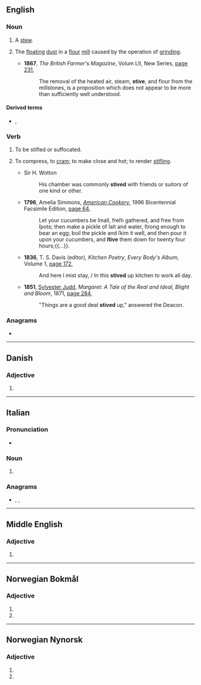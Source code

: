 ==English==

===Noun===
{{en-noun|?}}

# {{lb|en|obsolete}} A [[stew]].
# The [[float]]ing [[dust]] in a [[flour]] [[mill]] caused by the operation of [[grind]]ing.
#: {{rfquotek|De Colange}}
#* '''1867''', ''The British Farmer's Magazine'', Volum LII, New Series, [http://books.google.com.au/books?id=IeAEAAAAQAAJ&pg=PA231&dq=%22stive%22%7C%22stives%22&hl=en&sa=X&ei=A6FzUaSKGY-ViQeMm4CwDg&redir_esc=y#v=onepage&q=%22stive%22%7C%22stives%22&f=false page 231],
#*: The removal of the heated air, steam, '''stive''', and flour from the millstones, is a proposition which does not appear to be more than sufficiently well understood.

====Derived terms====
* {{l|en|stive-box}}, {{l|en|stive-room}}

===Verb===
{{en-verb|stiv}}

# {{lb|en|UK|dialect|intransitive}} To be stifled or suffocated.
# {{lb|en|transitive|sometimes with "up"}} To compress, to [[cram]]; to make close and hot; to render [[stifling]].
#* Sir H. Wotton
#*: His chamber was commonly '''stived''' with friends or suitors of one kind or other.
#* '''1796''', Amelia Simmons, ''[[w:American Cookery|American Cookery]]'', 1996 Bicentennial Facsimile Edition, [http://books.google.com.au/books?id=_6CggcPs3iQC&pg=PA64&dq=%22stive%22%7C%22stives%22&hl=en&sa=X&ei=A6FzUaSKGY-ViQeMm4CwDg&redir_esc=y#v=onepage&q=%22stive%22%7C%22stives%22&f=false page 64],
#*: Let your cucumbers be ſmall, freſh gathered, and free from ſpots; then make a pickle of ſalt and water, ſtrong enough to bear an egg; boil the pickle and ſkim it well, and then pour it upon your cucumbers, and '''ſtive''' them down for twenty four hours;{{...}}.
#* '''1836''', T. S. Davis (editor), ''Kitchen Poetry'', ''Every Body's Album'', Volume 1, [http://books.google.com.au/books?id=3FRBAAAAYAAJ&pg=PA172&dq=%22stived%22%7C%22stiving%22&hl=en&sa=X&ei=JfRzUcmsFI6bigf_8oCADg&redir_esc=y#v=onepage&q=%22stived%22%7C%22stiving%22&f=false page 172],
#*: And here I mist stay, / In this '''stived''' up kitchen to work all day.
#* '''1851''', [[w:Sylvester Judd|Sylvester Judd]], ''Margaret: A Tale of the Real and Ideal, Blight and Bloom'', 1871, [http://books.google.com.au/books?id=j8A8AAAAYAAJ&pg=PA284&dq=%22Things+are+a+good+deal+stived+up%22&hl=en&sa=X&ei=-vdzUd75H9GSiQf06YDoDg&redir_esc=y#v=onepage&q=%22Things%20are%20a%20good%20deal%20stived%20up%22&f=false page 284],
#*: "Things are a good deal '''stived''' up," answered the Deacon.

===Anagrams===
* {{anagrams|en|a=eistv|Vites}}

----

==Danish==

===Adjective===
{{head|da|adjective form}}

# {{e-form of|stiv|lang=da}}

----

==Italian==

===Pronunciation===
* {{rhymes|ive|lang=it}}

===Noun===
{{head|it|noun plural form|g=f}}

# {{plural of|stiva|lang=it}}

===Anagrams===
* {{l|it|vesti}}, {{l|it|vestì}}, {{l|it|viste}}

----

==Middle English==

===Adjective===
{{head|enm|adjective}}

# {{alt form|lang=enm|stif}}

----

==Norwegian Bokmål==

===Adjective===
{{head|nb|adjective form}}

# {{definite of|stiv|lang=nb}}
# {{form of|plural form|stiv|lang=nb}}

----

==Norwegian Nynorsk==

===Adjective===
{{head|nn|adjective form}}

# {{definite of|stiv|lang=nn}}
# {{form of|plural form|stiv|lang=nn}}